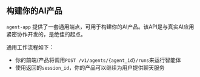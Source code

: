 ## 构建你的AI产品

`agent-app` 提供了一套通用端点，可用于构建你的AI产品。该API是与真实AI应用紧密协作开发的，是绝佳的起点。

通用工作流程如下：

- 你的前端/产品将调用`POST /v1/agents/{agent_id}/runs`来运行智能体  
- 使用返回的`session_id`，你的产品可以继续为用户提供聊天服务